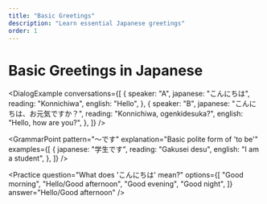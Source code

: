 ```yaml
---
title: "Basic Greetings"
description: "Learn essential Japanese greetings"
order: 1
---
```


# Basic Greetings in Japanese

<VocabCard
  word="こんにちは"
  reading="Konnichiwa"
  meaning="Hello/Good afternoon"
/>

<DialogExample
  conversations={[
    {
      speaker: "A",
      japanese: "こんにちは",
      reading: "Konnichiwa",
      english: "Hello",
    },
    {
      speaker: "B",
      japanese: "こんにちは、お元気ですか？",
      reading: "Konnichiwa, ogenkidesuka?",
      english: "Hello, how are you?",
    },
  ]}
/>

<GrammarPoint
  pattern="～です"
  explanation="Basic polite form of 'to be'"
  examples={[
    {
      japanese: "学生です",
      reading: "Gakusei desu",
      english: "I am a student",
    },
  ]}
/>

<Practice
  question="What does 'こんにちは' mean?"
  options={[
    "Good morning",
    "Hello/Good afternoon",
    "Good evening",
    "Good night",
  ]}
  answer="Hello/Good afternoon"
/>
